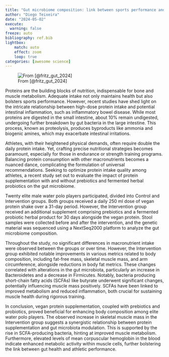 ```yaml
---
title: "Gut microbiome composition: link between sports performance and protein absorption?"
author: "Diego Teixeira"
date: "2024-05-02"
execute:
  warning: false
freeze: auto
bibliography: ref.bib
lightbox:
    match: auto
    effect: zoom
    loop: true
categories: [awesome science]
---
```


![From [@fritz_gut_2024]](abstract.png)

Proteins are the building blocks of nutrition, indispensable for bone and muscle metabolism. Adequate intake not only maintains health but also bolsters sports performance. However, recent studies have shed light on the intricate relationship between high-dose protein intake and potential intestinal inflammation, such as inflammatory bowel disease. While most proteins are digested in the small intestine, about 10% remain undigested, undergoing further breakdown by gut bacteria in the large intestine. This process, known as proteolysis, produces byproducts like ammonia and biogenic amines, which may exacerbate intestinal irritations.

Athletes, with their heightened physical demands, often require double the daily protein intake. Yet, crafting precise nutritional strategies becomes paramount, especially for those in endurance or strength training programs. Balancing protein consumption with other macronutrients becomes a nuanced dance, complicating the formulation of universal recommendations. Seeking to optimize protein intake quality among athletes, a recent study set out to evaluate the impact of protein supplementation with and without prebiotics and fermented herbal probiotics on the gut microbiome.

Twenty elite male water polo players participated, divided into Control and Intervention groups. Both groups received a daily 250 ml dose of vegan protein shake over a 31-day period. However, the Intervention group received an additional supplement comprising prebiotics and a fermented probiotic herbal product for 30 days alongside the vegan protein. Stool samples were collected before and after the intervention, and the genetic material was sequenced using a NextSeq2000 platform to analyze the gut microbiome composition.

Throughout the study, no significant differences in macronutrient intake were observed between the groups or over time. However, the Intervention group exhibited notable improvements in various metrics related to body composition, including fat-free mass, skeletal muscle mass, and arm circumference, alongside reductions in body fat metrics. These changes correlated with alterations in the gut microbiota, particularly an increase in Bacteroidetes and a decrease in Firmicutes. Notably, bacteria producing short-chain fatty acids (SCFAs) like butyrate underwent significant changes, potentially influencing muscle mass positively. SCFAs have been linked to improved metabolism and reduced inflammation, both crucial for sustaining muscle health during rigorous training.

In conclusion, vegan protein supplementation, coupled with prebiotics and probiotics, proved beneficial for enhancing body composition among elite water polo players. The observed increase in skeletal muscle mass in the Intervention group suggests a synergistic relationship between protein supplementation and gut microbiota modulation. This is supported by the rise in SCFA-producing bacteria, hinting at improved muscle metabolism. Furthermore, elevated levels of mean corpuscular hemoglobin in the blood indicate enhanced metabolic activity within muscle cells, further bolstering the link between gut health and athletic performance.
